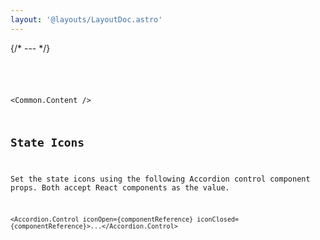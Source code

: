 ```yaml
---
layout: '@layouts/LayoutDoc.astro'
---
```





{/* --- */}

<Preview client:load>
    <Fragment slot="preview"><Example client:load /></Fragment>
    <Fragment slot="code"><Code code={ExampleRaw} lang="tsx" /></Fragment>
</Preview>

<Common.Content />

## State Icons

Set the state icons using the following Accordion control component props. Both accept React components as the value.

```tsx
<Accordion.Control iconOpen={componentReference} iconClosed={componentReference}>...</Accordion.Control>
```